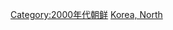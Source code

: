 {{Commonscat|2009 in North Korea}}
{{Year by category
|m=2
|c=0
|d=0
|y=9
|cat=朝鲜
|sortkey=Korea, North
|parent=21世纪各年朝鲜
|subcat=2009年亞洲
}}

[[Category:2000年代朝鲜|Category:2000年代朝鲜]]
[[Category:2009年各国|Korea, North]]